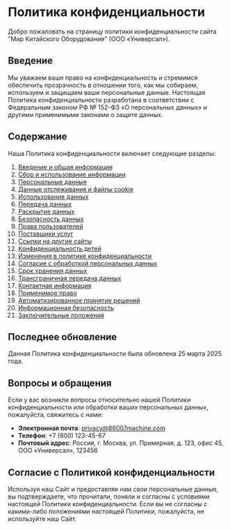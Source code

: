 # Политика конфиденциальности

Добро пожаловать на страницу политики конфиденциальности сайта "Мир Китайского Оборудования" (ООО «Универсал»).

## Введение

Мы уважаем ваше право на конфиденциальность и стремимся обеспечить прозрачность в отношении того, как мы собираем, используем и защищаем ваши персональные данные. Настоящая Политика конфиденциальности разработана в соответствии с Федеральным законом РФ № 152-ФЗ «О персональных данных» и другими применимыми законами о защите данных.

## Содержание

Наша Политика конфиденциальности включает следующие разделы:

1. [Введение и общая информация](/privacy-policy/introduction)
2. [Сбор и использование информации](/privacy-policy/data-collection)
3. [Персональные данные](/privacy-policy/personal-data)
4. [Данные отслеживания и файлы cookie](/privacy-policy/cookies)
5. [Использование данных](/privacy-policy/data-usage)
6. [Передача данных](/privacy-policy/data-sharing)
7. [Раскрытие данных](/privacy-policy/data-disclosure)
8. [Безопасность данных](/privacy-policy/data-security)
9. [Права пользователей](/privacy-policy/user-rights)
10. [Поставщики услуг](/privacy-policy/service-providers)
11. [Ссылки на другие сайты](/privacy-policy/third-party-links)
12. [Конфиденциальность детей](/privacy-policy/children-privacy)
13. [Изменения в политике конфиденциальности](/privacy-policy/policy-changes)
14. [Согласие с обработкой персональных данных](/privacy-policy/consent)
15. [Срок хранения данных](/privacy-policy/data-retention)
16. [Трансграничная передача данных](/privacy-policy/data-sharing#трансграничная-передача-данных)
17. [Контактная информация](/privacy-policy/contact-info)
18. [Применимое право](/privacy-policy/applicable-law)
19. [Автоматизированное принятие решений](/privacy-policy/automated-decisions)
20. [Информационная безопасность](/privacy-policy/information-security)
21. [Заключительные положения](/privacy-policy/final-provisions)

## Последнее обновление

Данная Политика конфиденциальности была обновлена 25 марта 2025 года.

## Вопросы и обращения

Если у вас возникли вопросы относительно нашей Политики конфиденциальности или обработки ваших персональных данных, пожалуйста, свяжитесь с нами:

- **Электронная почта**: privacy@86007machine.com
- **Телефон**: +7 (800) 123-45-67
- **Почтовый адрес**: Россия, г. Москва, ул. Примерная, д. 123, офис 45, ООО «Универсал», 123456

## Согласие с Политикой конфиденциальности

Используя наш Сайт и предоставляя нам свои персональные данные, вы подтверждаете, что прочитали, поняли и согласны с условиями настоящей Политики конфиденциальности. Если вы не согласны с какими-либо положениями настоящей Политики, пожалуйста, не используйте наш Сайт.
